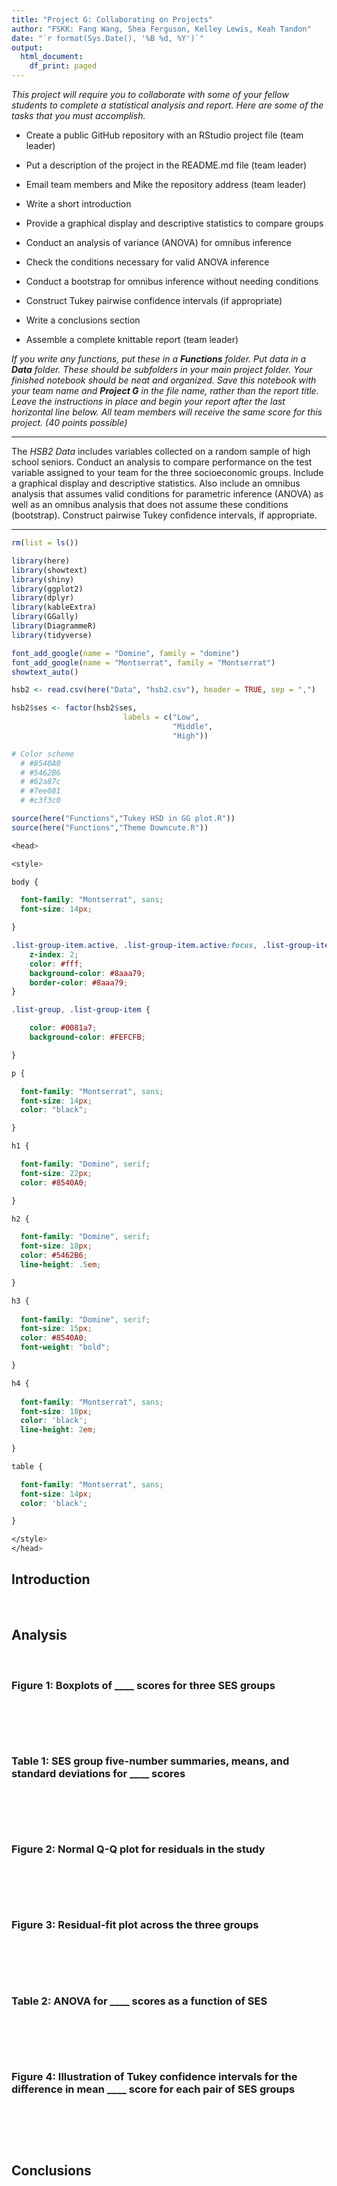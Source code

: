 ---
title: "Project G: Collaborating on Projects"
author: "FSKK: Fang Wang, Shea Ferguson, Kelley Lewis, Keah Tandon"
date: "`r format(Sys.Date(), '%B %d, %Y')`"
output:
  html_document:
    df_print: paged
---

*This project will require you to collaborate with some of your fellow students to complete a statistical analysis and report. Here are some of the tasks that you must accomplish.*

* Create a public GitHub repository with an RStudio project file (team leader)

* Put a description of the project in the README.md file (team leader)

* Email team members and Mike the repository address (team leader)

* Write a short introduction

* Provide a graphical display and descriptive statistics to compare groups

* Conduct an analysis of variance (ANOVA) for omnibus inference

* Check the conditions necessary for valid ANOVA inference

* Conduct a bootstrap for omnibus inference without needing conditions

* Construct Tukey pairwise confidence intervals (if appropriate)

* Write a conclusions section

* Assemble a complete knittable report (team leader)

*If you write any functions, put these in a **Functions** folder. Put data in a **Data** folder. These should be subfolders in your main project folder. Your finished notebook should be neat and organized. Save this notebook with your team name and **Project G** in the file name, rather than the report title. Leave the instructions in place and begin your report after the last horizontal line below. All team members will receive the same score for this project. (40 points possible)*

***

The *HSB2 Data* includes variables collected on a random sample of high school seniors. Conduct an analysis to compare performance on the test variable assigned to your team for the three socioeconomic groups. Include a graphical display and descriptive statistics. Also include an omnibus analysis that assumes valid conditions for parametric inference (ANOVA) as well as an omnibus analysis that does not assume these conditions (bootstrap). Construct pairwise Tukey confidence intervals, if appropriate.

***

<link rel="stylesheet" href="https://fonts.googleapis.com/css?family=Montserrat">
<link rel="stylesheet" href="https://fonts.googleapis.com/css?family=Domine">

```{r setup, include=FALSE}

rm(list = ls())

library(here)
library(showtext)
library(shiny)
library(ggplot2)
library(dplyr)
library(kableExtra)
library(GGally)
library(DiagrammeR)
library(tidyverse)

font_add_google(name = "Domine", family = "domine") 
font_add_google(name = "Montserrat", family = "Montserrat")
showtext_auto()

hsb2 <- read.csv(here("Data", "hsb2.csv"), header = TRUE, sep = ",")

hsb2$ses <- factor(hsb2$ses,
                         labels = c("Low",
                                    "Middle",
                                    "High"))

# Color scheme
  # #8540A0
  # #5462B6
  # #62a87c
  # #7ee081
  # #c3f3c0

source(here("Functions","Tukey HSD in GG plot.R"))
source(here("Functions","Theme Downcute.R"))

```

``` {css echo=FALSE}

<head>

<style>

body {

  font-family: "Montserrat", sans; 
  font-size: 14px; 

}

.list-group-item.active, .list-group-item.active:focus, .list-group-item.active:hover {
    z-index: 2;
    color: #fff;
    background-color: #8aaa79;
    border-color: #8aaa79;
}

.list-group, .list-group-item {

    color: #0081a7;
    background-color: #FEFCFB;

}

p {

  font-family: "Montserrat", sans; 
  font-size: 14px; 
  color: "black";

}

h1 {

  font-family: "Domine", serif; 
  font-size: 22px; 
  color: #8540A0;

}

h2 {

  font-family: "Domine", serif; 
  font-size: 18px; 
  color: #5462B6; 
  line-height: .5em; 

}

h3 {
  
  font-family: "Domine", serif; 
  font-size: 15px; 
  color: #8540A0; 
  font-weight: "bold"; 

}

h4 {
  
  font-family: "Montserrat", sans; 
  font-size: 18px; 
  color: 'black'; 
  line-height: 2em;
  
}

table {

  font-family: "Montserrat", sans; 
  font-size: 14px; 
  color: 'black';

}

</style>
</head>

```

## Introduction


\

## Analysis

\

### Figure 1: Boxplots of ____ scores for three SES groups

``` {r boxplots, echo = FALSE}



```

\



\

### Table 1: SES group five-number summaries, means, and standard deviations for ____ scores

``` {r summary, echo = FALSE}



```

\



\

### Figure 2: Normal Q-Q plot for residuals in the study

``` {r QQ, echo = FALSE}



```

\



\

### Figure 3: Residual-fit plot across the three groups

``` {r fit plot, echo = FALSE}



```

\



\

### Table 2: ANOVA for ____ scores as a function of SES

``` {r ANOVA, echo = FALSE}



```


\



\

### Figure 4: Illustration of Tukey confidence intervals for the difference in mean ____ score for each pair of SES groups

``` {r Tukey, echo = FALSE}



```


\



\

## Conclusions

\

\
